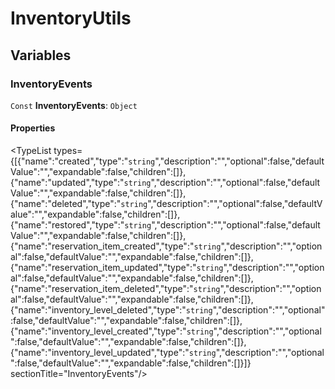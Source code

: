 
# InventoryUtils

## Variables

### InventoryEvents

 `Const` **InventoryEvents**: `Object`

#### Properties

<TypeList types={[{"name":"created","type":"`string`","description":"","optional":false,"defaultValue":"","expandable":false,"children":[]},{"name":"updated","type":"`string`","description":"","optional":false,"defaultValue":"","expandable":false,"children":[]},{"name":"deleted","type":"`string`","description":"","optional":false,"defaultValue":"","expandable":false,"children":[]},{"name":"restored","type":"`string`","description":"","optional":false,"defaultValue":"","expandable":false,"children":[]},{"name":"reservation_item_created","type":"`string`","description":"","optional":false,"defaultValue":"","expandable":false,"children":[]},{"name":"reservation_item_updated","type":"`string`","description":"","optional":false,"defaultValue":"","expandable":false,"children":[]},{"name":"reservation_item_deleted","type":"`string`","description":"","optional":false,"defaultValue":"","expandable":false,"children":[]},{"name":"inventory_level_deleted","type":"`string`","description":"","optional":false,"defaultValue":"","expandable":false,"children":[]},{"name":"inventory_level_created","type":"`string`","description":"","optional":false,"defaultValue":"","expandable":false,"children":[]},{"name":"inventory_level_updated","type":"`string`","description":"","optional":false,"defaultValue":"","expandable":false,"children":[]}]}  sectionTitle="InventoryEvents"/>
